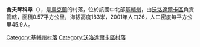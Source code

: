 {{coord|49|27|7|N|29|46|50|E|scale:30000|display=title}}

'''舍夫琴科韋'''（{{lang-uk|Шевченкове}}），是[[烏克蘭|烏克蘭]]的村落，位於該國中北部[[基輔州|基輔州]]，由[[沃洛達爾卡區|沃洛達爾卡區]]負責管轄，面積0.57平方公里，海拔高度183米，2001年人口26，人口密度每平方公里45.9人。
{{Kiev-geo-stub}}
{{DEFAULTSORT:Шевченкове}}
[[Category:基輔州村落|Category:基輔州村落]]
[[Category:沃洛達爾卡區村落|Category:沃洛達爾卡區村落]]